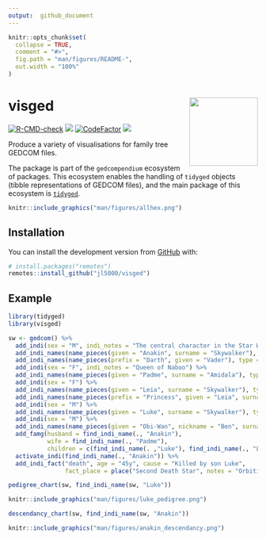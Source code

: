 ```yaml
---
output:  github_document
---
```


<!-- README.md is generated from README.Rmd. Please edit that file -->

```r
knitr::opts_chunk$set(
  collapse = TRUE,
  comment = "#>",
  fig.path = "man/figures/README-",
  out.width = "100%"
)
```

# visged <img src='man/figures/logo.png' align="right" height="138" />

<!-- badges: start -->
[![R-CMD-check](https://github.com/jl5000/visged/workflows/R-CMD-check/badge.svg)](https://github.com/jl5000/visged/actions)
[![](https://codecov.io/gh/jl5000/visged/branch/master/graph/badge.svg)](https://codecov.io/gh/jl5000/visged)
[![CodeFactor](https://www.codefactor.io/repository/github/jl5000/visged/badge)](https://www.codefactor.io/repository/github/jl5000/visged)
[![](https://img.shields.io/badge/lifecycle-experimental-orange.svg)](https://www.tidyverse.org/lifecycle/#experimental)
<!-- badges: end -->

Produce a variety of visualisations for family tree GEDCOM files.

The package is part of the `gedcompendium` ecosystem of packages. This ecosystem enables the handling of `tidyged` objects (tibble representations of GEDCOM files), and the main package of this ecosystem is [`tidyged`](https://jl5000.github.io/tidyged/).


```r
knitr::include_graphics("man/figures/allhex.png")
```

## Installation

You can install the development version from [GitHub](https://github.com/) with:

``` r
# install.packages("remotes")
remotes::install_github("jl5000/visged")
```

## Example

```r
library(tidyged)
library(visged)

sw <- gedcom() %>%
  add_indi(sex = "M", indi_notes = "The central character in the Star Wars Skywalker Saga") %>%
  add_indi_names(name_pieces(given = "Anakin", surname = "Skywalker"), type = "birth") %>%
  add_indi_names(name_pieces(prefix = "Darth", given = "Vader"), type = "given") %>%
  add_indi(sex = "F", indi_notes = "Queen of Naboo") %>%
  add_indi_names(name_pieces(given = "Padme", surname = "Amidala"), type = "birth") %>% 
  add_indi(sex = "F") %>% 
  add_indi_names(name_pieces(given = "Leia", surname = "Skywalker"), type = "birth") %>%
  add_indi_names(name_pieces(prefix = "Princess", given = "Leia", surname = "Organa"), type = "adoptive") %>% 
  add_indi(sex = "M") %>%
  add_indi_names(name_pieces(given = "Luke", surname = "Skywalker"), type = "birth") %>% 
  add_indi(sex = "M") %>% 
  add_indi_names(name_pieces(given = "Obi-Wan", nickname = "Ben", surname = "Kenobi"), type = "birth") %>% 
  add_famg(husband = find_indi_name(., "Anakin"), 
           wife = find_indi_name(., "Padme"), 
           children = c(find_indi_name(. ,"Luke"), find_indi_name(., "Leia"))) %>%
  activate_indi(find_indi_name(., "Anakin")) %>% 
  add_indi_fact("death", age = "45y", cause = "Killed by son Luke",
                fact_place = place("Second Death Star", notes = "Orbiting Endor System"))
```


```r
pedigree_chart(sw, find_indi_name(sw, "Luke"))
```

```r
knitr::include_graphics("man/figures/luke_pedigree.png")
```

```r
descendancy_chart(sw, find_indi_name(sw, "Anakin"))
```

```r
knitr::include_graphics("man/figures/anakin_descendancy.png")
```

